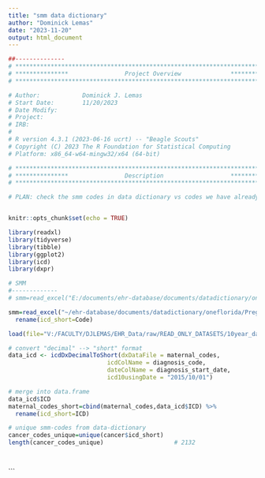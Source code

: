 ```yaml
---
title: "smm data dictionary"
author: "Dominick Lemas"
date: "2023-11-20"
output: html_document
---
```


```r
##-------------- 
# **************************************************************************** #
# ***************                Project Overview              *************** #
# **************************************************************************** #

# Author:            Dominick J. Lemas
# Start Date:        11/20/2023 
# Date Modify:       
# Project:           
# IRB:               
#                   
# R version 4.3.1 (2023-06-16 ucrt) -- "Beagle Scouts"
# Copyright (C) 2023 The R Foundation for Statistical Computing
# Platform: x86_64-w64-mingw32/x64 (64-bit)

# **************************************************************************** #
# ***************                Description                   *************** #
# **************************************************************************** #

# PLAN: check the smm codes in data dictionary vs codes we have already requested



```

```r
knitr::opts_chunk$set(echo = TRUE)

library(readxl)
library(tidyverse)
library(tibble)
library(ggplot2)
library(icd)
library(dxpr)


```


```r

# SMM
#-------------
# smm=read_excel("E:/documents/ehr-database/documents/datadictionary/oneflorida/PregnancyOutcomes_variables_20231031.xlsx", sheet = "SMM")

smm=read_excel("~/ehr-database/documents/datadictionary/oneflorida/PregnancyOutcomes_variables_20231031.xlsx", sheet = "SMM") %>%
  rename(icd_short=Code)


```


```r

load(file="V:/FACULTY/DJLEMAS/EHR_Data/raw/READ_ONLY_DATASETS/10year_data/analysis_ready/maternal_codes.RData")

# convert "decimal" --> "short" format
data_icd <- icdDxDecimalToShort(dxDataFile = maternal_codes,
                            icdColName = diagnosis_code,         
                            dateColName = diagnosis_start_date,
                            icd10usingDate = "2015/10/01")

# merge into data.frame
data_icd$ICD
maternal_codes_short=cbind(maternal_codes,data_icd$ICD) %>%
  rename(icd_short=ICD)


```

```r

# unique smm-codes from data-dictionary
cancer_codes_unique=unique(cancer$icd_short)
length(cancer_codes_unique)                    # 2132




```

```
